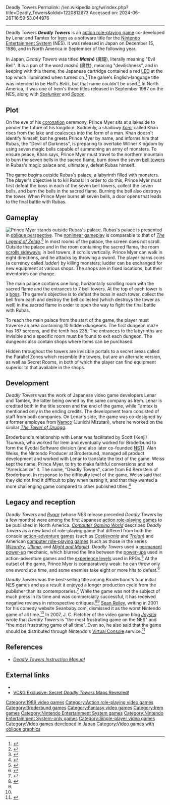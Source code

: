 Deadly Towers
Permalink: //en.wikipedia.org/w/index.php?title=Deadly_Towers&oldid=1220812673
Accessed on: 2024-06-26T16:59:53.044976



------
Deadly Towers
{{Infobox video game
|title = Deadly Towers
|image = Deadly Towers boxart.png
|caption = North American cover art
|developer = Lenar <br> Tamtex
|publisher = {{vgrelease|JP|[[Irem]]|NA|[[Broderbund]]}}
|designer = Junichi Mizutari <br> R. Nagasu
|composer = Yoshinobu Kasukawa
|released = {{vgrelease|JP|December 15, 1986|NA|September 1987}}
|genre = [[Action role-playing game|Action role-playing]]
|modes = [[Single-player video game|Single-player]]
|platforms = [[Nintendo Entertainment System]]
}}
'''''Deadly Towers''''' is an [[action role-playing game]] co-developed by Lenar and Tamtex for [[Irem]] as a software title for the [[Nintendo Entertainment System]] (NES). It was released in Japan on December 15, 1986, and in North America in September of the following year. 

In Japan, ''Deadly Towers'' was titled '''''Mashō''''' (魔鐘), literally meaning "Evil Bell". It is a pun of the word ''mashō'' (魔性), meaning "devilishness", and in keeping with this theme, the Japanese cartridge contained a red [[Light-emitting diode|LED]] at the top which illuminated when turned on.<ref>{{cite web
| url         = http://multiplayerblog.mtv.com/2009/09/04/deadly-towers-famicom-flashback-let-there-be-light/
| title       = ''Deadly Towers'' Famicom Flashback: Let There Be Light!
| first       = Jason
| last        =  Ciprian
| date        = 4 September 2009
| publisher   = MTV Networks
| accessdate  = 7 March 2011}}</ref> The game's English-language title was intended to be ''Hell's Bells'', but that name couldn't be used.<ref name="seanbaby">{{cite web
| url         = http://www.seanbaby.com/nes/nes/w20-01.htm 
| title       = The Worst Nintendo Game #1 - Deadly Towers
| first       = Sean
| last        = Reiley
| authorlink  = Seanbaby
| year        = 2001 | accessdate  = 7 March 2011}}</ref> In North America, it was one of Irem's three titles released in September 1987 on the NES, along with ''[[Spelunker (video game)|Spelunker]]'' and ''[[Sqoon]]''.

==Plot==
On the eve of his [[coronation]] ceremony, Prince Myer sits at a lakeside to ponder the future of his kingdom. Suddenly, a shadowy ''[[kami]]'' called Khan rises from the lake and coalesces into the form of a man. Khan doesn't identify himself, but he greets Prince Myer by name, and informs him that Rubas, the "Devil of Darkness", is preparing to overtake Willner Kingdom by using seven magic bells capable of summoning an army of monsters. To ensure peace, Khan says, Prince Myer must travel to the northern mountain to burn the seven bells in the sacred flame, burn down the seven [[bell tower]]s in Rubas's magic palace and, ultimately, defeat Rubas himself.

The game begins outside Rubas's palace, a labyrinth filled with monsters. The player's objective is to kill Rubas. In order to do this, Prince Myer must first defeat the boss in each of the seven bell towers, collect the seven bells, and burn the bells in the sacred flame. Burning the bell also destroys the tower. When Prince Myer burns all seven bells, a door opens that leads to the final battle with Rubas.

==Gameplay==
[[File:Deadly Towers screenshot.png|thumb|left|Prince Myer stands outside Rubas's palace.]]
Rubas's palace is presented in [[Oblique projection|oblique perspective]]. The [[nonlinear gameplay]] is comparable to that of ''[[The Legend of Zelda (video game)|The Legend of Zelda]]''.<ref>{{cite web |url=https://www.engadget.com/2007/08/02/virtually-overlooked-deadly-towers/ |title=Virtually Overlooked: Deadly Towers |author=Fletcher |first=J. C. |date=August 2, 2007 |website=[[Engadget]] |publisher=[[Weblogs, Inc.]] |access-date=December 9, 2017}}</ref> In most rooms of the palace, the screen does not scroll. Outside the palace and in the room containing the sacred flame, the room [[Side-scrolling video game|scrolls sideways]]; in bell towers, it scrolls vertically. Prince Myer can walk in eight directions, and he attacks by throwing a sword. The player earns coins (a currency called ''ludder'') by killing monsters; ludder can be exchanged for new equipment at various shops. The shops are in fixed locations, but their inventories can change.

The main palace contains one long, horizontally scrolling room with the sacred flame and the entrances to 7 bell towers. At the top of each tower is a [[Boss (video gaming)|boss]]. The game's objective is to defeat the boss in each tower, collect the bell from each and destroy the bell collected (which destroys the tower as well) in the sacred flame in order to open the way to fight the final battle with Rubas. 

To reach the main palace from the start of the game, the player must traverse an area containing 10 hidden dungeons. The first dungeon maze has 167 screens, and the tenth has 235. The entrances to the labyrinths are invisible and a specific room must be found to exit each dungeon. The dungeons also contain shops where items can be purchased. 

Hidden throughout the towers are invisible portals to a secret areas called the Parallel Zones which resemble the towers, but are an alternate version, as well as Secret Rooms, in both of which the player can find equipment superior to that available in the shops.

==Development==
''Deadly Towers'' was the work of Japanese video game developers Lenar and Tamtex, the latter being owned by the same company as Irem. Lenar is credited both in the title screen and the end of the game, while Tamtex is mentioned only in the ending credits. The development team consisted of staff from both companies. On Lenar's side, the game was co-designed by a former employee from [[Namco]] (Junichi Mizutari), where he worked on the similar ''[[The Tower of Druaga]]''.

Broderbund's relationship with Lenar was facilitated by Scott (Kenji) Tsumura, who worked for Irem and eventually worked for Broderbund to form the Kyodai Software division (and also later co-founded [[Nintendo Software Technology|NST]]). Alan Weiss, the Nintendo Producer at Broderbund, managed all product development and worked with Lenar to translate the text of the game. Weiss kept the name, Prince Myer, to try to make faithful conversions and not "Americanize" it. The name, "Deadly Towers", came from Ed Bernstein of Broderbund. In response to the difficulty level of the game, Weiss said that they did not find it difficult to play when testing it, and that they wanted a more challenging game compared to other published titles.<ref>{{cite web
 |url          = http://tay.kotaku.com/talking-deadly-towers-nes-with-broderbunds-producer-a-1496594066
 |title        = Talking Deadly Towers NES with Broderbund's Producer, Alan Weiss
 |first        = Peter
 |last         = Tieryas
 |authorlink   = Peter Tieryas
 |id           = 
 |date         = 8 January 2014
 |publisher    = Kotaku
 |access-date  = 9 January 2014
 |archive-date = 9 January 2014
 |archive-url  = https://web.archive.org/web/20140109044558/http://tay.kotaku.com/talking-deadly-towers-nes-with-broderbunds-producer-a-1496594066
 |url-status   = dead
}}</ref>

==Legacy and reception==
''Deadly Towers'' and ''[[Rygar (Nintendo Entertainment System)|Rygar]]'' (whose NES release preceded ''Deadly Towers'' by a few months) were among the first Japanese [[action role-playing game]]s to be published in North America. ''[[Computer Gaming World]]'' described ''Deadly Towers'' as a new kind of role-playing game that differed from both the console [[action-adventure game]]s (such as ''[[Castlevania]]'' and ''[[Trojan (video game)|Trojan]]'') and American [[Role-playing video game|computer role-playing games]] (such as those in the series ''[[Wizardry]]'', ''[[Ultima (series)|Ultima]]'', and ''[[Might and Magic]]''). ''Deadly Towers'' used a [[Experience point#Perks|permanent power-up]] mechanic, which blurred the line between the [[power-up]]s used in action-adventure games and the [[Experience point#Level-based progression|experience level]]s used in RPGs.<ref name="cgw_76">{{citation|first=Roe R.|last=Adams|magazine=[[Computer Gaming World]]|date=November 1990|issue=76|pages=83–84|title=Westward Ho! (Toward Japan, That Is): An Overview of the Evolution of CRPGs on Dedicated Game Machines|quote=While America has been concentrating on yet another ''Wizardry'', ''Ultima'', or ''Might & Magic'', each bigger and more complex than the one before it, the Japanese have slowly carved out a completely new niche in the realm of CRPG. The first CRPG entries were ''Rygar'' and ''Deadly Towers'' on the NES. These differed considerably from the "action adventure" games that had drawn quite a following on the machines beforehand. Action adventures were basically arcade games done in a fantasy setting such as ''Castlevania'', ''Trojan'', and ''Wizards & Warriors''. The new CRPGs had some of the trappings of regular CRPGs. The character could get stronger over time and gain extras which were not merely a result of a short-term "Power-Up". There were specific items that could be acquired which boosted fighting or defense on a permanent basis. Primitive stores were introduced with the concept that a player could buy something to aid him on his journey.}}</ref> At the outset of the game, Prince Myer is comparatively weak: he can throw only one sword at a time, and some enemies take eight or more hits to defeat.<ref>{{cite web |url=http://www.rpgfan.com/reviews/deadlytowers/index.html |title=''Deadly Towers'' |date=January 19, 2008 |first=Andrew |last=DeMario |website=RPGFan |access-date=March 29, 2017 |archive-date=March 29, 2017 |archive-url=https://web.archive.org/web/20170329143202/http://www.rpgfan.com/reviews/deadlytowers/index.html |url-status=dead }}</ref>

''Deadly Towers'' was the best-selling title among Broderbund's four initial NES games and as a result it enjoyed a longer production cycle from the publisher than its contemporaries.<ref>{{cite magazine |title=Torrents of titles from Nintendo licensees |magazine=[[Computer Entertainer]]|volume=7 |issue=3 |date=June 1988 |page=11 |url=https://retrocdn.net/images/4/42/ComputerEntertainer_US_Vol.7_03.pdf#page=11}}</ref> While the game was not the subject of much press in its time and was commercially successful, it has received negative reviews in retrospective critiques.<ref name="cgw_50">{{citation | first1=Arnie | last1=Katz | first2=Bill | last2=Kunkel | first3=Joyce | last3=Worley | magazine=[[Computer Gaming World]] | date=August 1988 | issue=50 | page=44 | title=Video Gaming World | quote=Designed by the same crew that produced the best-selling ''Deadly Towers''.}}</ref><ref name="seanbaby"/> [[Seanbaby|Sean Reiley]], writing in 2001 for his comedy website Seanbaby.com, dismissed it as the worst Nintendo game of all time.<ref name="seanbaby"/> In 2007, J. C. Fletcher of the video game blog ''[[Joystiq]]'' wrote that ''Deadly Towers'' is "the most frustrating game on the NES" and "the most frustrating game of all time". Even so, he also said that the game should be distributed through Nintendo's [[Virtual Console]] service.<ref>{{cite web |url=http://www.joystiq.com/2007/08/02/virtually-overlooked-deadly-towers/ |last=Fletcher |first=J. C. |date=August 2, 2007 |title=Virtually Overlooked: Deadly Towers |website=[[Joystiq]] |archive-url=https://web.archive.org/web/20131014233527/http://www.joystiq.com/2007/08/02/virtually-overlooked-deadly-towers/ |archive-date=October 14, 2013 |access-date=May 13, 2013}}</ref>

==References==
{{reflist}}

*''[http://atarihq.com/tsr/manuals/deadlytowers.txt Deadly Towers Instruction Manual]''

== External links ==
* {{moby game|id=/deadly-towers}}
* [http://www.vintagecomputing.com/index.php/archives/52 VC&G Exclusive: Secret ''Deadly Towers'' Maps Revealed!]

[[Category:1986 video games]]
[[Category:Action role-playing video games]]
[[Category:Broderbund games]]
[[Category:Fantasy video games]]
[[Category:Irem games]]
[[Category:Nintendo Entertainment System games]]
[[Category:Nintendo Entertainment System-only games]]
[[Category:Single-player video games]]
[[Category:Video games developed in Japan]]
[[Category:Video games with oblique graphics]]
